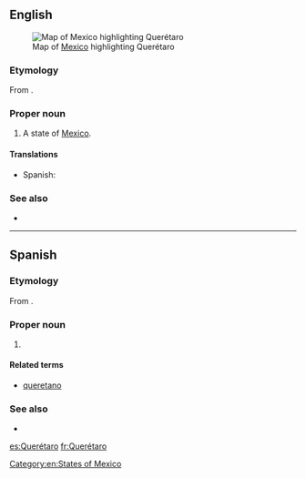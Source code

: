 ==English==
[[File:Mexico map, MX-QUE.svg|thumb|Map of [[Mexico]] highlighting Querétaro]]

===Etymology===
From {{etyl|pua|en}}.

===Proper noun===
{{en-proper noun}}

# A state of [[Mexico]].

====Translations====
{{trans-top|state of Mexico}}
* Spanish: {{t+|es|Querétaro|m}}
{{trans-mid}}
{{trans-bottom}}

===See also===
* {{pedialite}}

[[Category:en:States of Mexico]]

----

==Spanish==

===Etymology===
From {{etyl|pua|es}}.

===Proper noun===
{{es-proper noun|m}}

# {{place|es|state|c/Mexico}}

====Related terms====
* [[queretano]]

===See also===
* {{pedialite|lang=es}}

[[es:Querétaro]]
[[fr:Querétaro]]